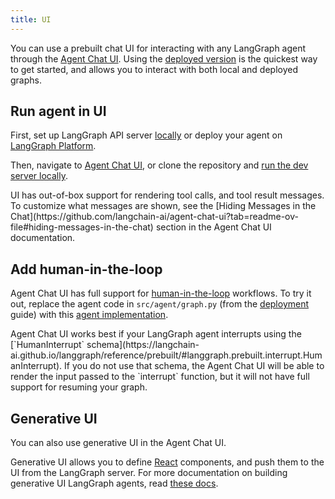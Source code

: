 ```yaml
---
title: UI
---
```



<AlphaCallout />

You can use a prebuilt chat UI for interacting with any LangGraph agent through the [Agent Chat UI](https://github.com/langchain-ai/agent-chat-ui). Using the [deployed version](https://agentchat.vercel.app) is the quickest way to get started, and allows you to interact with both local and deployed graphs.

## Run agent in UI

First, set up LangGraph API server [locally](/oss/python/langgraph/local-server) or deploy your agent on [LangGraph Platform](/langgraph-platform/quick-start-studio).

Then, navigate to [Agent Chat UI](https://agentchat.vercel.app), or clone the repository and [run the dev server locally](https://github.com/langchain-ai/agent-chat-ui?tab=readme-ov-file#setup).

<Tip>
UI has out-of-box support for rendering tool calls, and tool result messages. To customize what messages are shown, see the [Hiding Messages in the Chat](https://github.com/langchain-ai/agent-chat-ui?tab=readme-ov-file#hiding-messages-in-the-chat) section in the Agent Chat UI documentation.
</Tip>

## Add human-in-the-loop

Agent Chat UI has full support for [human-in-the-loop](/oss/python/langgraph/human-in-the-loop) workflows. To try it out, replace the agent code in `src/agent/graph.py` (from the [deployment](/oss/python/langgraph/local-server) guide) with this [agent implementation](/oss/python/langgraph/add-human-in-the-loop#add-interrupts-to-any-tool).

<Warning>
Agent Chat UI works best if your LangGraph agent interrupts using the [`HumanInterrupt` schema](https://langchain-ai.github.io/langgraph/reference/prebuilt/#langgraph.prebuilt.interrupt.HumanInterrupt). If you do not use that schema, the Agent Chat UI will be able to render the input passed to the `interrupt` function, but it will not have full support for resuming your graph.
</Warning>

## Generative UI

You can also use generative UI in the Agent Chat UI.

Generative UI allows you to define [React](https://react.dev/) components, and push them to the UI from the LangGraph server. For more documentation on building generative UI LangGraph agents, read [these docs](/langgraph-platform/generative-ui-react).

